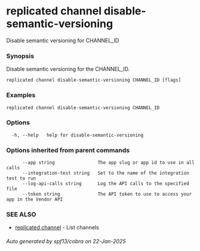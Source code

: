 # replicated channel disable-semantic-versioning

Disable semantic versioning for CHANNEL_ID

### Synopsis

Disable semantic versioning for the CHANNEL_ID.

```
replicated channel disable-semantic-versioning CHANNEL_ID [flags]
```

### Examples

```
replicated channel disable-semantic-versioning CHANNEL_ID
```

### Options

```
  -h, --help   help for disable-semantic-versioning
```

### Options inherited from parent commands

```
      --app string                The app slug or app id to use in all calls
      --integration-test string   Set to the name of the integration test to run
      --log-api-calls string      Log the API calls to the specified file
      --token string              The API token to use to access your app in the Vendor API
```

### SEE ALSO

* [replicated channel](replicated-cli-channel)	 - List channels

###### Auto generated by spf13/cobra on 22-Jan-2025
